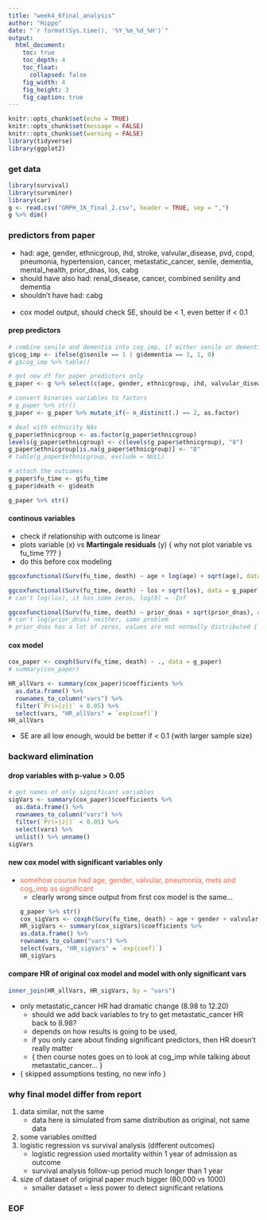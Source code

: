 ```yaml
---
title: "week4_6final_analysis"
author: "Hippo"
date: "`r format(Sys.time(), '%Y_%m_%d_%H')`"
output: 
  html_document:
    toc: true
    toc_depth: 4
    toc_float:
      collapsed: false
    fig_width: 4
    fig_height: 3
    fig_caption: true
---
```


```r
knitr::opts_chunk$set(echo = TRUE)
knitr::opts_chunk$set(message = FALSE)
knitr::opts_chunk$set(warning = FALSE)
library(tidyverse)
library(ggplot2)
```

### get data
```r
library(survival)
library(survminer)
library(car)
g <- read.csv("GMPH_1K_final_2.csv", header = TRUE, sep = ",")
g %>% dim()
```

### predictors from paper
- had: age, gender, ethnicgroup, ihd, stroke, valvular_disease, pvd, copd, pneumonia, hypertension, cancer, metastatic_cancer, senile, dementia, mental_health, prior_dnas, los, cabg
- should have also had: renal_disease, cancer, combined senility and dementia
- shouldn't have had: cabg
<br><br>
- cox model output, should check SE, should be < 1, even better if < 0.1

#### prep predictors
```r
# combine senile and dementia into cog_imp, if either senile or dementia = 1, cog_imp = 1
g$cog_imp <- ifelse(g$senile == 1 | g$dementia == 1, 1, 0)
# g$cog_imp %>% table()

# get new df for paper predictors only
g_paper <- g %>% select(c(age, gender, ethnicgroup, ihd, valvular_disease, pvd, stroke, copd, pneumonia, hypertension, renal_disease, cancer, metastatic_cancer, mental_health, cog_imp, los, prior_dnas))

# convert binaries variables to factors
# g_paper %>% str()
g_paper <- g_paper %>% mutate_if(~ n_distinct(.) == 2, as.factor)

# deal with ethnicity NAs
g_paper$ethnicgroup <- as.factor(g_paper$ethnicgroup)
levels(g_paper$ethnicgroup) <- c(levels(g_paper$ethnicgroup), "8")
g_paper$ethnicgroup[is.na(g_paper$ethnicgroup)] <- "8"
# table(g_paper$ethnicgroup, exclude = NULL)

# attach the outcomes
g_paper$fu_time <- g$fu_time
g_paper$death <- g$death

g_paper %>% str()
```

#### continous variables
- check if relationship with outcome is linear
- plots variable (x) vs **Martingale residuals** (y) { why not plot variable vs fu_time ??? }
- do this before cox modeling
```r
ggcoxfunctional(Surv(fu_time, death) ~ age + log(age) + sqrt(age), data = g_paper)

ggcoxfunctional(Surv(fu_time, death) ~ los + sqrt(los), data = g_paper) 
# can't log(los), it has some zeros, log(0) = -Inf

ggcoxfunctional(Surv(fu_time, death) ~ prior_dnas + sqrt(prior_dnas), data = g_paper)
# can't log(prior_dnas) neither, same problem
# prior_dnas has a lot of zeros, values are not normally distributed { does it matter??? }
```

#### cox model
```r
cox_paper <- coxph(Surv(fu_time, death) ~ ., data = g_paper)
# summary(cox_paper)

HR_allVars <- summary(cox_paper)$coefficients %>%
  as.data.frame() %>% 
  rownames_to_column("vars") %>%
  filter(`Pr(>|z|)` < 0.05) %>%
  select(vars, "HR_allVars" = `exp(coef)`)
HR_allVars
```

- SE are all low enough, would be better if < 0.1 {with larger sample size}

### backward elimination

#### drop variables with p-value > 0.05
```r
# get names of only significant variables
sigVars <- summary(cox_paper)$coefficients %>%
  as.data.frame() %>% 
  rownames_to_column("vars") %>%
  filter(`Pr(>|z|)` < 0.05) %>%
  select(vars) %>%
  unlist() %>% unname()
sigVars
```

#### new cox model with significant variables only
- <span style="color:Tomato">somehow course had age, gender, valvular, pneumonia, mets and cog_imp as significant</span>
    - clearly wrong since output from first cox model is the same...
```r
g_paper %>% str()
cox_sigVars <- coxph(Surv(fu_time, death) ~ age + gender + valvular_disease + pneumonia + metastatic_cancer + cog_imp, data = g_paper)
HR_sigVars <- summary(cox_sigVars)$coefficients %>%
  as.data.frame() %>%
  rownames_to_column("vars") %>%
  select(vars, "HR_sigVars" = `exp(coef)`)
HR_sigVars
```

#### compare HR of original cox model and model with only significant vars
```r
inner_join(HR_allVars, HR_sigVars, by = "vars")
```

- only metastatic_cancer HR had dramatic change (8.98 to 12.20)
    - should we add back variables to try to get metastatic_cancer HR back to 8.98?
    - depends on how results is going to be used,
    - if you only care about finding significant predictors, then HR doesn't really matter
    - { then course notes goes on to look at cog_imp while talking about metastatic_cancer... }
- { skipped assumptions testing, no new info }

### why final model differ from report
1. data similar, not the same
    - data here is simulated from same distribution as original, not same data
2. some variables omitted
3. logistic regression vs survival analysis (different outcomes)
    - logistic regression used mortality within 1 year of admission as outcome
    - survival analysis follow-up period much longer than 1 year
4. size of dataset of original paper much bigger (80,000 vs 1000)
    - smaller dataset = less power to detect significant relations

### EOF